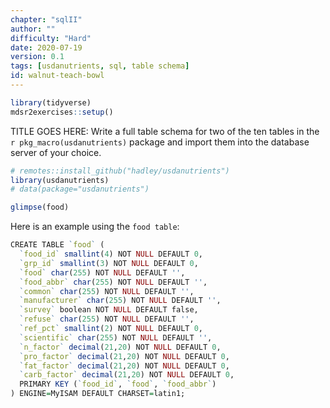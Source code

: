 ```yaml
---
chapter: "sqlII"
author: ""
difficulty: "Hard"
date: 2020-07-19 
version: 0.1
tags: [usdanutrients, sql, table schema]
id: walnut-teach-bowl
---
```


```r
library(tidyverse)
mdsr2exercises::setup()
```

TITLE GOES HERE: Write a full table schema for two of the ten tables in the `r pkg_macro(usdanutrients)` package and import them into the database server of your choice.  

```r
# remotes::install_github("hadley/usdanutrients")
library(usdanutrients)
# data(package="usdanutrients")
```

 <!--begin-answer-->
```r
glimpse(food)
```
Here is an example using the `food table`:

```r
CREATE TABLE `food` (
  `food_id` smallint(4) NOT NULL DEFAULT 0,
  `grp_id` smallint(3) NOT NULL DEFAULT 0,
  `food` char(255) NOT NULL DEFAULT '',
  `food_abbr` char(255) NOT NULL DEFAULT '',
  `common` char(255) NOT NULL DEFAULT '',
  `manufacturer` char(255) NOT NULL DEFAULT '',
  `survey` boolean NOT NULL DEFAULT false,
  `refuse` char(255) NOT NULL DEFAULT '',
  `ref_pct` smallint(2) NOT NULL DEFAULT 0,
  `scientific` char(255) NOT NULL DEFAULT '',
  `n_factor` decimal(21,20) NOT NULL DEFAULT 0,
  `pro_factor` decimal(21,20) NOT NULL DEFAULT 0,
  `fat_factor` decimal(21,20) NOT NULL DEFAULT 0,
  `carb_factor` decimal(21,20) NOT NULL DEFAULT 0,
  PRIMARY KEY (`food_id`, `food`, `food_abbr`)
) ENGINE=MyISAM DEFAULT CHARSET=latin1;
```
<!--end-answer-->

